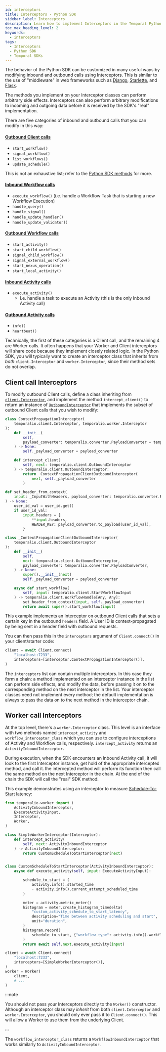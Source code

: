 ```yaml
---
id: interceptors
title: Interceptors - Python SDK
sidebar_label: Interceptors
description: Learn how to implement Interceptors in the Temporal Python SDK to manage inbound and outbound SDK calls, enhance tracing, and add authorization to your Workflows and Activities.
toc_max_heading_level: 2
keywords:
  - interceptors
tags:
  - Interceptors
  - Python SDK
  - Temporal SDKs
---
```


The behavior of the Python SDK can be customized in many useful ways by modifying inbound and outbound calls using Interceptors.
This is similar to the use of "middleware" in web frameworks such as [Django](https://docs.djangoproject.com/en/5.2/topics/http/middleware/), [Starlette](https://www.starlette.io/middleware/), and [Flask](https://flask.palletsprojects.com/en/stable/lifecycle/#middleware).

The methods you implement on your Interceptor classes can perform arbitrary side effects.
Interceptors can also perform arbitrary modifications to incoming and outgoing data before it is received by the SDK's "real" implementation.

There are five categories of inbound and outbound calls that you can modify in this way:

#### [Outbound Client calls](https://python.temporal.io/temporalio.client.OutboundInterceptor.html)

- `start_workflow()`
- `signal_workflow()`
- `list_workflows()`
- `update_schedule()`

This is not an exhaustive list; refer to the [Python SDK methods](https://python.temporal.io/temporalio.client.OutboundInterceptor.html) for more.

#### [Inbound Workflow calls](https://python.temporal.io/temporalio.worker.WorkflowInboundInterceptor.html)

- `execute_workflow()` (i.e. handle a Workflow Task that is starting a new Workflow Execution)
- `handle_query()`
- `handle_signal()`
- `handle_update_handler()`
- `handle_update_validator()`

#### [Outbound Workflow calls](https://python.temporal.io/temporalio.worker.WorkflowOutboundInterceptor.html)

- `start_activity()`
- `start_child_workflow()`
- `signal_child_workflow()`
- `signal_external_workflow()`
- `start_nexus_operation()`
- `start_local_activity()`

#### [Inbound Activity calls](https://python.temporal.io/temporalio.worker.ActivityInboundInterceptor.html)

- `execute_activity()`
  - I.e. handle a task to execute an Activity (this is the only Inbound Activity call)

#### [Outbound Activity calls](https://python.temporal.io/temporalio.worker.ActivityOutboundInterceptor.html)

- `info()`
- `heartbeat()`

Technically, the first of these categories is a Client call, and the remaining 4 are Worker calls.
It often happens that your Worker and Client interceptors will share code because they implement closely related logic.
In the Python SDK, you will typically want to create an interceptor class that inherits from _both_ `client.Interceptor` and `worker.Interceptor`, since their method sets do not overlap.

## Client call Interceptors

To modify outbound Client calls, define a class inheriting from [`client.Interceptor`](https://python.temporal.io/temporalio.client.Interceptor.html), and implement the method `intercept_client()` to return an instance of [`OutboundInterceptor`](https://python.temporal.io/temporalio.client.OutboundInterceptor.html) that implements the subset of outbound Client calls that you wish to modify:

```python
class ContextPropagationInterceptor(
    temporalio.client.Interceptor, temporalio.worker.Interceptor
):
    def __init__(
        self,
        payload_converter: temporalio.converter.PayloadConverter = temporalio.converter.default().payload_converter,
    ) -> None:
        self._payload_converter = payload_converter

    def intercept_client(
        self, next: temporalio.client.OutboundInterceptor
    ) -> temporalio.client.OutboundInterceptor:
        return _ContextPropagationClientOutboundInterceptor(
            next, self._payload_converter
        )

def set_header_from_context(
    input: _InputWithHeaders, payload_converter: temporalio.converter.PayloadConverter
) -> None:
    user_id_val = user_id.get()
    if user_id_val:
        input.headers = {
            **input.headers,
            HEADER_KEY: payload_converter.to_payload(user_id_val),
        }

class _ContextPropagationClientOutboundInterceptor(
    temporalio.client.OutboundInterceptor
):
    def __init__(
        self,
        next: temporalio.client.OutboundInterceptor,
        payload_converter: temporalio.converter.PayloadConverter,
    ) -> None:
        super().__init__(next)
        self._payload_converter = payload_converter

    async def start_workflow(
        self, input: temporalio.client.StartWorkflowInput
    ) -> temporalio.client.WorkflowHandle[Any, Any]:
        set_header_from_context(input, self._payload_converter)
        return await super().start_workflow(input)
```

This example implements an Interceptor on outbound Client calls that sets a certain key in the outbound `headers` field.
A User ID is context-propagated by being sent in a header field with outbound requests.

You can then pass this in the `interceptors` argument of `Client.connect()` in your client/starter code:

```python
client = await Client.connect(
    "localhost:7233",
    interceptors=[interceptor.ContextPropagationInterceptor()],
)
```

The `interceptors` list can contain multiple interceptors.
In this case they form a chain: a method implemented on an interceptor instance in the list can perform side effects, and modify the data, before passing it on to the corresponding method on the next interceptor in the list.
Your interceptor classes need not implement every method; the default implementation is always to pass the data on to the next method in the interceptor chain.

## Worker call Interceptors

At the top level, there's a `worker.Interceptor` class.
This level is an interface with two methods named `intercept_activity` and `workflow_interceptor_class` which you can use to configure interceptions of Activity and Workflow calls, respectively.
`intercept_activity` returns an `ActivityInboundInterceptor`.

During execution, when the SDK encounters an Inbound Activity call, it will look to the first Interceptor instance, get hold of the appropriate intercepted method, and call it.
Ihe intercepted method will perform its function then call the same method on the next Interceptor in the chain.
At the end of the chain the SDK will call the "real" SDK method.

This example demonstrates using an interceptor to measure [Schedule-To-Start](/encyclopedia/detecting-activity-failures#schedule-to-start-timeout) latency:

```python
from temporalio.worker import (
    ActivityInboundInterceptor,
    ExecuteActivityInput,
    Interceptor,
    Worker,
)

class SimpleWorkerInterceptor(Interceptor):
    def intercept_activity(
        self, next: ActivityInboundInterceptor
    ) -> ActivityInboundInterceptor:
        return CustomScheduleToStartInterceptor(next)


class CustomScheduleToStartInterceptor(ActivityInboundInterceptor):
    async def execute_activity(self, input: ExecuteActivityInput):

        schedule_to_start = (
            activity.info().started_time
            - activity.info().current_attempt_scheduled_time
        )

        meter = activity.metric_meter()
        histogram = meter.create_histogram_timedelta(
            "custom_activity_schedule_to_start_latency",
            description="Time between activity scheduling and start",
            unit="duration",
        )
        histogram.record(
            schedule_to_start, {"workflow_type": activity.info().workflow_type}
        )
        return await self.next.execute_activity(input)

client = await Client.connect(
    "localhost:7233",
    interceptors=[SimpleWorkerInterceptor()],
)
worker = Worker(
    client,
    # ...
)
```

:::note

You should not pass your Interceptors directly to the `Worker()` constructor.
Although an interceptor class may _inherit_ from both `client.Interceptor` and `worker.Interceptor`, you should only ever pass it to `Client.connect()`.
This will allow a Worker to use them from the underlying Client.

:::

The `workflow_interceptor_class` returns a `WorkflowInboundInterceptor` that works similarly to `ActivityInboundInterceptor`.
